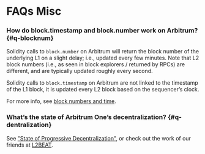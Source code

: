 # FAQs Misc

### How do block.timestamp and block.number work on Arbitrum? {#q-blocknum}

Solidity calls to `block.number` on Arbitrum will return the block number of the underlying L1 on a slight delay; i.e., updated every few minutes. Note that L2 block numbers (i.e., as seen in block explorers / returned by RPCs) are different, and are typically updated roughly every second.

Solidity calls to `block.timestamp` on Arbitrum are not linked to the timestamp of the L1 block, it is updated every L2 block based on the sequencer’s clock.

For more info, see [block numbers and time](/time.mdx).

### What’s the state of Arbitrum One’s decentralization? {#q-dentralization}

See ["State of Progressive Decentralization"](https://docs.arbitrum.foundation/state-of-progressive-decentralization), or check out the work of our friends at [L2BEAT](https://l2beat.com/scaling/risk/).
